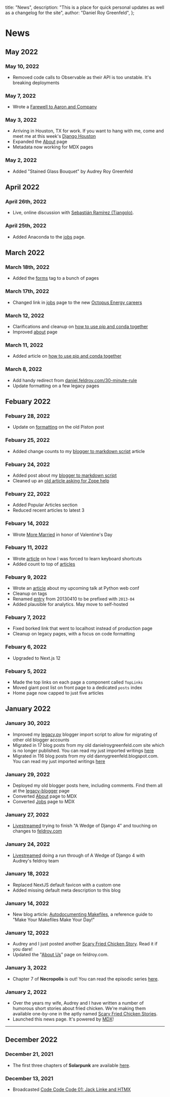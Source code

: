 
  title: "News",
  description:
    "This is a place for quick personal updates as well as a changelog for the site",
  author: "Daniel Roy Greenfeld",
};

# News

## May 2022

### May 10, 2022

- Removed code calls to Observable as their API is too unstable. It's breaking deployments

### May 7, 2022

- Wrote a [Farewell to Aaron and Company](/posts/2022-05-07-farewell-aaron-and-company)

### May 3, 2022

- Arriving in Houston, TX for work. If you want to hang with me, come and meet me at this week's [Django Houston](https://www.meetup.com/django-houston/events/285599646/)
- Expanded the [About](/about) page
- Metadata now working for MDX pages

### May 2, 2022

- Added "Stained Glass Bouquet" by Audrey Roy Greenfeld

## April 2022

### April 26th, 2022

- Live, online discussion with [Sebastián Ramírez (Tiangolo)](/posts/2022-04-26-live-discussion-with-tiangolo).

### April 25th, 2022

- Added Anaconda to the [jobs](/jobs) page.

## March 2022

### March 18th, 2022

- Added the [forms](/tags/forms) tag to a bunch of pages

### March 17th, 2022

- Changed link in [jobs](/jobs) page to the new [Octopus Energy careers](https://octopusenergy.com/careers)

### March 12, 2022

- Clarifications and cleanup on [how to use pip and conda together](/posts/2022-03-11-pip-installing-dependencies-into-conda-envs)
- Improved [about](/about) page

### March 11, 2022

- Added article on [how to use pip and conda together](/posts/2022-03-11-pip-installing-dependencies-into-conda-envs)

### March 8, 2022

- Add handy redirect from [daniel.feldroy.com/30-minute-rule](/30-minute-rule)
- Update formatting on a few legacy pages

## Febuary 2022

### Febuary 28, 2022

- Update on [formatting](/posts/2010-07-getting-piston-forms-to-play-nicely) on the old Piston post

### Febuary 25, 2022

- Added change counts to my [blogger to markdown script](/posts/2022-02-blogger-to-markdown-script) article

### Febuary 24, 2022

- Added post about my [blogger to markdown script](/posts/2022-02-blogger-to-markdown-script)
- Cleaned up an [old article asking for Zope help](/posts/2007-11-im-serving-out-image-and-audio-files)

### Febuary 22, 2022

- Added Popular Articles section
- Reduced recent articles to latest 3

### Febuary 14, 2022

- Wrote [More Married](/posts/2022-02-more-married) in honor of Valentine's Day

### Febuary 11, 2022

- Wrote [article](/posts/2022-02-my-boss-took-my-mouse-away) on how I was forced to learn keyboard shortcuts
- Added count to top of [articles](/posts)

### Febuary 9, 2022

- Wrote an [article](/posts/2022-02-speaking-at-python-web-conf) about my upcoming talk at Python web conf
- Cleanup on tags
- Renamed [entry](/posts/2013-04-history-of-my-most-used-shell-commands) from 20130410 to be prefixed with `2013-04`
- Added plausible for analytics. May move to self-hosted

### Febuary 7, 2022

- Fixed borked link that went to localhost instead of production page
- Cleanup on legacy pages, with a focus on code formatting

### Febuary 6, 2022

- Upgraded to Next.js 12

### Febuary 5, 2022

- Made the top links on each page a component called `TopLinks`
- Moved giant post list on front page to a dedicated `posts` index
- Home page now capped to just five articles

## January 2022

### January 30, 2022

- Improved my [legacy.py](https://github.com/pydanny/daniel.feldroy.com/blob/main/legacy/legacy.py) blogger import script to allow for migrating of other old blogger accounts
- Migrated in 17 blog posts from my old danielroygreenfeld.com site which is no longer published. You can read my just imported writings [here](/tags/legacy-danielroygreenfeld)
- Migrated in 116 blog posts from my old dannygreenfeld.blogspot.com. You can read my just imported writings [here](/tags/legacy-dannygreenfeld)

### January 29, 2022

- Deployed my old blogger posts here, including comments. Find them all at the [legacy-blogger](/tags/legacy-blogger) page
- Converted [About](/about) page to MDX
- Converted [Jobs](/jobs) page to MDX

### January 27, 2022

- [Livestreamed](https://youtu.be/9bvmYISFaO0) trying to finish "A Wedge of Django 4" and touching on changes to [feldroy.com](https://feldroy.com)

### January 24, 2022

- [Livestreamed](https://www.youtube.com/watch?v=X8ptWDNGmUY) doing a run through of A Wedge of Django 4 with Audrey's feldroy team

### January 18, 2022

- Replaced NextJS default favicon with a custom one
- Added missing default meta description to this blog

### January 14, 2022

- New blog article: [Autodocumenting Makefiles](/posts/autodocumenting-makefiles), a reference guide to "Make Your Makefiles Make Your Day!"

### January 12, 2022

- Audrey and I just posted another [Scary Fried Chicken Story](https://www.amazon.com/kindle-vella/story/B09PKKZ1TF). Read it if you dare!
- Updated the "[About Us](https://www.feldroy.com/about-us)" page on feldroy.com.

### January 3, 2022

- Chapter 7 of **Necropolis** is out! You can read the episodic series [here](https://www.amazon.com/dp/B09P5C9V2F).

### January 2, 2022

- Over the years my wife, Audrey and I have written a number of humorous short stories about fried chicken. We're making them available one-by-one in the aptly named [Scary Fried Chicken Stories](https://www.amazon.com/dp/B09PKKZ1TF).
- Launched this news page. It's powered by [MDX](https://mdxjs.com/)!

---

## December 2022

### December 21, 2021

- The first three chapters of **Solarpunk** are available [here](https://www.amazon.com/Solarpunk/dp/B09NQDGRCQ).

### December 13, 2021

- Broadcasted [Code Code Code 01: Jack Linke and HTMX](https://www.youtube.com/watch?v=MJQ9E1iap2Y)

